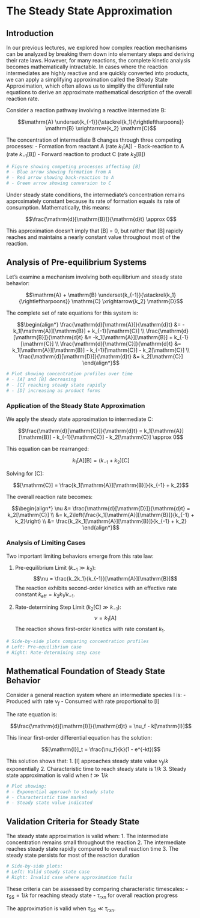 # The Steady State Approximation

## Introduction

In our previous lectures, we explored how complex reaction mechanisms can be analyzed by breaking them down into elementary steps and deriving their rate laws. However, for many reactions, the complete kinetic analysis becomes mathematically intractable.
In cases where the reaction intermediates are highly reactive and are quickly converted into products, we can apply a simplifying approximation called the Steady State Approximation, which often allows us to simplify the differential rate equations to derive an approximate mathematical description of the overall reaction rate.

Consider a reaction pathway involving a reactive intermediate B:

$$\mathrm{A} \underset{k_{-1}}{\stackrel{k_1}{\rightleftharpoons}} \mathrm{B} \xrightarrow{k_2} \mathrm{C}$$

The concentration of intermediate B changes through three competing processes:
- Formation from reactant A (rate $k_1[\mathrm{A}]$)
- Back-reaction to A (rate $k_{-1}[\mathrm{B}]$)
- Forward reaction to product C (rate $k_2[\mathrm{B}]$)

```r
# Figure showing competing processes affecting [B]
# - Blue arrow showing formation from A 
# - Red arrow showing back-reaction to A
# - Green arrow showing conversion to C
```

Under steady state conditions, the intermediate's concentration remains approximately constant because its rate of formation equals its rate of consumption. Mathematically, this means:

$$\frac{\mathrm{d}[\mathrm{B}]}{\mathrm{d}t} \approx 0$$

This approximation doesn't imply that [B] = 0, but rather that [B] rapidly reaches and maintains a nearly constant value throughout most of the reaction.

## Analysis of Pre-equilibrium Systems

Let's examine a mechanism involving both equilibrium and steady state behavior:

$$\mathrm{A} + \mathrm{B} \underset{k_{-1}}{\stackrel{k_1}{\rightleftharpoons}} \mathrm{C} \xrightarrow{k_2} \mathrm{D}$$

The complete set of rate equations for this system is:

$$\begin{align*}
\frac{\mathrm{d}[\mathrm{A}]}{\mathrm{d}t} &= -k_1[\mathrm{A}][\mathrm{B}] + k_{-1}[\mathrm{C}] \\
\frac{\mathrm{d}[\mathrm{B}]}{\mathrm{d}t} &= -k_1[\mathrm{A}][\mathrm{B}] + k_{-1}[\mathrm{C}] \\
\frac{\mathrm{d}[\mathrm{C}]}{\mathrm{d}t} &= k_1[\mathrm{A}][\mathrm{B}] - k_{-1}[\mathrm{C}] - k_2[\mathrm{C}] \\
\frac{\mathrm{d}[\mathrm{D}]}{\mathrm{d}t} &= k_2[\mathrm{C}]
\end{align*}$$

```r
# Plot showing concentration profiles over time
# - [A] and [B] decreasing
# - [C] reaching steady state rapidly
# - [D] increasing as product forms
```

### Application of the Steady State Approximation

We apply the steady state approximation to intermediate C:

$$\frac{\mathrm{d}[\mathrm{C}]}{\mathrm{d}t} = k_1[\mathrm{A}][\mathrm{B}] - k_{-1}[\mathrm{C}] - k_2[\mathrm{C}] \approx 0$$

This equation can be rearranged:

$$k_1[\mathrm{A}][\mathrm{B}] = (k_{-1} + k_2)[\mathrm{C}]$$

Solving for [C]:

$$[\mathrm{C}] = \frac{k_1[\mathrm{A}][\mathrm{B}]}{k_{-1} + k_2}$$

The overall reaction rate becomes:

$$\begin{align*}
\nu &= \frac{\mathrm{d}[\mathrm{D}]}{\mathrm{d}t} = k_2[\mathrm{C}] \\
&= k_2\left(\frac{k_1[\mathrm{A}][\mathrm{B}]}{k_{-1} + k_2}\right) \\
&= \frac{k_2k_1[\mathrm{A}][\mathrm{B}]}{k_{-1} + k_2}
\end{align*}$$

### Analysis of Limiting Cases

Two important limiting behaviors emerge from this rate law:

1. Pre-equilibrium Limit ($k_{-1} \gg k_2$):
   $$\nu = \frac{k_2k_1}{k_{-1}}[\mathrm{A}][\mathrm{B}]$$
   The reaction exhibits second-order kinetics with an effective rate constant $k_\mathrm{eff} = k_2k_1/k_{-1}$.

2. Rate-determining Step Limit ($k_2[\mathrm{C}] \gg k_{-1}$):
   $$\nu = k_1[\mathrm{A}]$$
   The reaction shows first-order kinetics with rate constant $k_1$.

```r
# Side-by-side plots comparing concentration profiles
# Left: Pre-equilibrium case
# Right: Rate-determining step case
```

## Mathematical Foundation of Steady State Behavior

Consider a general reaction system where an intermediate species I is:
- Produced with rate $\nu_f$
- Consumed with rate proportional to [I]

The rate equation is:

$$\frac{\mathrm{d}[\mathrm{I}]}{\mathrm{d}t} = \nu_f - k[\mathrm{I}]$$

This linear first-order differential equation has the solution:

$$[\mathrm{I}]_t = \frac{\nu_f}{k}(1 - e^{-kt})$$

This solution shows that:
1. [I] approaches steady state value $\nu_f/k$ exponentially
2. Characteristic time to reach steady state is $1/k$
3. Steady state approximation is valid when $t \gg 1/k$

```r
# Plot showing:
# - Exponential approach to steady state
# - Characteristic time marked
# - Steady state value indicated
```

## Validation Criteria for Steady State

The steady state approximation is valid when:
1. The intermediate concentration remains small throughout the reaction
2. The intermediate reaches steady state rapidly compared to overall reaction time
3. The steady state persists for most of the reaction duration

```r
# Side-by-side plots:
# Left: Valid steady state case
# Right: Invalid case where approximation fails
```

These criteria can be assessed by comparing characteristic timescales:
- $\tau_\mathrm{SS} = 1/k$ for reaching steady state
- $\tau_\mathrm{rxn}$ for overall reaction progress

The approximation is valid when $\tau_\mathrm{SS} \ll \tau_\mathrm{rxn}$.
